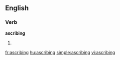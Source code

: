 ==English==

===Verb===
'''ascribing'''

# {{present participle of|[[ascribe]]}}

[[fr:ascribing]]
[[hu:ascribing]]
[[simple:ascribing]]
[[vi:ascribing]]